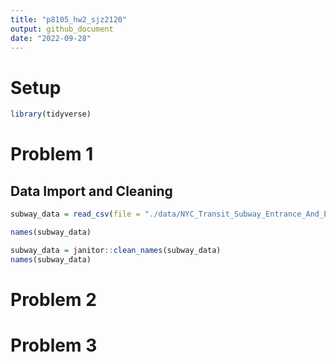 ```yaml
---
title: "p8105_hw2_sjz2120"
output: github_document
date: "2022-09-28"
---
```


# Setup
```r
library(tidyverse)
```


# Problem 1

## Data Import and Cleaning
```r
subway_data = read_csv(file = "./data/NYC_Transit_Subway_Entrance_And_Exit_Data.csv")
```
```r
names(subway_data)

subway_data = janitor::clean_names(subway_data)
names(subway_data)
```







# Problem 2




# Problem 3